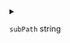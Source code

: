 
<details>
<summary>

`subPath`  <span class="config-field-type">string</span> 

</summary>

Path within the volume from which the container's volume should be mounted.
Defaults to "" (volume's root).
+optional

</details>
